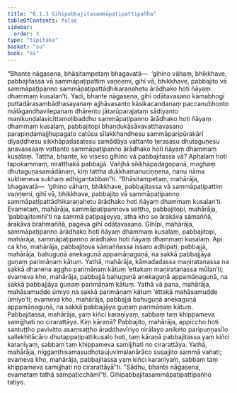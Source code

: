 ```yaml
---
title: "6.1.3 Gihipabbajitasammāpaṭipattipañha"
tableOfContents: false
sidebar:
  order: 3
type: "tipitaka"
basket: "su"
book: "mi"
---
```



<DynamicBreadcrumb />

<Division number="173" book="mi" bookNo="28">

<Paragraph number="1086" book="mi">
“Bhante nāgasena, bhāsitampetaṃ bhagavatā—  ‘gihino vāhaṃ, bhikkhave, pabbajitassa vā sammāpaṭipattiṃ vaṇṇemi, gihī vā, bhikkhave, pabbajito vā sammāpaṭipanno sammāpaṭipattādhikaraṇahetu ārādhako hoti ñāyaṃ dhammaṃ kusalan’ti. Yadi, bhante nāgasena, gihī odātavasano kāmabhogī puttadārasambādhasayanaṃ ajjhāvasanto kāsikacandanaṃ paccanubhonto mālāgandhavilepanaṃ dhārento jātarūparajataṃ sādiyanto maṇikuṇḍalavicittamoḷibaddho sammāpaṭipanno ārādhako hoti ñāyaṃ dhammaṃ kusalaṃ, pabbajitopi bhaṇḍukāsāvavatthavasano parapiṇḍamajjhupagato catūsu sīlakkhandhesu sammāparipūrakārī diyaḍḍhesu sikkhāpadasatesu samādāya vattanto terasasu dhutaguṇesu anavasesaṃ vattanto sammāpaṭipanno ārādhako hoti ñāyaṃ dhammaṃ kusalaṃ. Tattha, bhante, ko viseso gihino vā pabbajitassa vā? Aphalaṃ hoti tapokammaṃ, niratthakā pabbajjā. Vañjhā sikkhāpadagopanā, moghaṃ dhutaguṇasamādānaṃ, kiṃ tattha dukkhamanuciṇṇena, nanu nāma sukheneva sukhaṃ adhigantabban”ti.
</Paragraph>

<Paragraph number="1087" book="mi">
“Bhāsitampetaṃ, mahārāja, bhagavatā—  ‘gihino vāhaṃ, bhikkhave, pabbajitassa vā sammāpaṭipattiṃ vaṇṇemi, gihī vā, bhikkhave, pabbajito vā sammāpaṭipanno sammāpaṭipattādhikaraṇahetu ārādhako hoti ñāyaṃ dhammaṃ kusalan’ti. Evametaṃ, mahārāja, sammāpaṭipannova seṭṭho, pabbajitopi, mahārāja, ‘pabbajitomhī’ti na sammā paṭipajjeyya, atha kho so ārakāva sāmaññā, ārakāva brahmaññā, pageva gihī odātavasano. Gihīpi, mahārāja, sammāpaṭipanno ārādhako hoti ñāyaṃ dhammaṃ kusalaṃ, pabbajitopi, mahārāja, sammāpaṭipanno ārādhako hoti ñāyaṃ dhammaṃ kusalaṃ.
</Paragraph>

<Paragraph number="1088" book="mi">
Api ca kho, mahārāja, pabbajitova sāmaññassa issaro adhipati; pabbajjā, mahārāja, bahuguṇā anekaguṇā appamāṇaguṇā, na sakkā pabbajjāya guṇaṃ parimāṇaṃ kātuṃ.
</Paragraph>

<Paragraph number="1089" book="mi">
Yathā, mahārāja, kāmadadassa maṇiratanassa na sakkā dhanena aggho parimāṇaṃ kātuṃ ‘ettakaṃ maṇiratanassa mūlan’ti; evameva kho, mahārāja, pabbajjā bahuguṇā anekaguṇā appamāṇaguṇā, na sakkā pabbajjāya guṇaṃ parimāṇaṃ kātuṃ.
</Paragraph>

<Paragraph number="1090" book="mi">
Yathā vā pana, mahārāja, mahāsamudde ūmiyo na sakkā parimāṇaṃ kātuṃ ‘ettakā mahāsamudde ūmiyo’ti; evameva kho, mahārāja, pabbajjā bahuguṇā anekaguṇā appamāṇaguṇā, na sakkā pabbajjāya guṇaṃ parimāṇaṃ kātuṃ.
</Paragraph>

<Paragraph number="1091" book="mi">
Pabbajitassa, mahārāja, yaṃ kiñci karaṇīyaṃ, sabbaṃ taṃ khippameva samijjhati no cirarattāya. Kiṃ kāraṇā? Pabbajito, mahārāja, appiccho hoti santuṭṭho pavivitto asaṃsaṭṭho āraddhavīriyo nirālayo aniketo paripuṇṇasīlo sallekhitācāro dhutappaṭipattikusalo hoti, taṃ kāraṇā pabbajitassa yaṃ kiñci karaṇīyaṃ, sabbaṃ taṃ khippameva samijjhati no cirarattāya. Yathā, mahārāja, niggaṇṭhisamasudhotaujuvimalanārāco susajjito sammā vahati; evameva kho, mahārāja, pabbajitassa yaṃ kiñci karaṇīyaṃ, sabbaṃ taṃ khippameva samijjhati no cirarattāyā”ti. “Sādhu, bhante nāgasena, evametaṃ tathā sampaṭicchāmī”ti.

</Paragraph>
</Division>

<Paragraph number="1092" type="center" book="mi">
Gihipabbajitasammāpaṭipattipañho tatiyo.
</Paragraph>